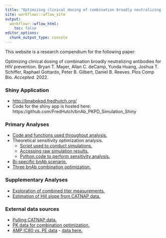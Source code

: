 ```yaml
---
title: "Optimizing clinical dosing of combination broadly neutralizing antibodies for HIV prevention."
site: workflowr::wflow_site
output:
  workflowr::wflow_html:
    toc: false
editor_options:
  chunk_output_type: console
---
```


This website is a research compendium for the following paper:

Optimizing clinical dosing of combination broadly neutralizing antibodies for HIV prevention.
Bryan T. Mayer, Allan C. deCamp, Yunda Huang, Joshua T. Schiffer, Raphael Gottardo, Peter B. Gilbert, Daniel B. Reeves.
Plos Comp Bio. *Accepted.* 2022. 


### Shiny Application

- [http://bnabpkpd.fredhutch.org/](http://bnabpkpd.fredhutch.org/)
- Code for the shiny app is hosted here: https://github.com/FredHutch/bnAb_PKPD_Simulation_Shiny

### Primary Analyses

- [Code and functions used throughout analysis.](opt-sims-background.html)
- Theoretical sensitivity optimization analysis.
  - [Script used to conduct simulations.](https://github.com/bryanmayer/pkpd-bnab-project/blob/main/code/simulation-batch.R)
  - [Accessing raw simulation results.](process-sims.html)
  - [Python code to perform sensitivity analysis.](sensitivity-analysis.html)
- [Bi-specific bnAb scenario.](bispecific.html)
- [Three bnAb combination optimization.](empirical-case-study.html)


### Supplementary Analyses

- [Exploration of combined titer measurements.](titer-analysis.html)
- [Estimation of Hill slope from CATNAP data.](hill-slope-meta.html)

### External data sources

- [Pulling CATNAP data.](process_catnap.html)
- [PK data for combination optimization.](https://github.com/bryanmayer/pkpd-bnab-project/tree/main/data/empirical-pk-data/)
- [AMP IC80 vs. PE data](https://www.nejm.org/na101/home/literatum/publisher/mms/journals/content/nejm/2021/nejm_2021.384.issue-11/nejmoa2031738/20210611/images/img_small/nejmoa2031738_f3.jpeg) - [data here.](https://github.com/bryanmayer/pkpd-bnab-project/blob/main/data/nejm_fig3a.xlsx)

